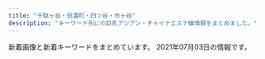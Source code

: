 ```yaml
---
title: "千駄ヶ谷・信濃町・四ツ谷・市ヶ谷"
description: "キーワード別にの巨乳アジアン・チャイナエステ嬢情報をまとめました。"
---
```


新着画像と新着キーワードをまとめています。
2021年07月03日の情報です。

<DmmAffiliateIns />
<KeywordTable
  shops={
    [
    {
        "keywords": {
            "C": 13
        },
        "station": "\u56db\u8c37\u4e09\u4e01\u76ee\u99c52\u756a\u53e3",
        "img_links": [
            "http://visirala.xyz/static/picture/ttl_mobile.png",
            "http://visirala.xyz/static/picture/campaign_ani.png",
            "http://visirala.xyz/static/picture/ttl_staff.png",
            "http://visirala.xyz/uploads/210609/1-2106091K4592c.jpg",
            "http://visirala.xyz/uploads/210702/1-210F2142254318.jpg",
            "http://visirala.xyz/static/picture/ttl_pickup.png",
            "http://visirala.xyz/static/picture/head.png",
            "http://visirala.xyz/uploads/210609/1-2106091K524457.jpg",
            "http://visirala.xyz/static/picture/ttl_girls.png",
            "http://visirala.xyz/uploads/210609/1-2106091K60Ba.jpg",
            "http://visirala.xyz/uploads/210609/1-2106091K424191.jpg",
            "http://visirala.xyz/static/picture/ttl_wnew.png",
            "http://visirala.xyz/uploads/210609/1-2106091K62S10.jpg"
        ],
        "name": "\u5922\u306e\u90e8\u5c4b",
        "url": "http://visirala.xyz/"
    },
    {
        "name": "\u767e\u5408",
        "img_links": [
            "http://lakulaku.info/img/5-2.jpg",
            "http://lakulaku.info/images/staff/yumi.jpg",
            "http://lakulaku.info/images/staff/5-2.jpg",
            "http://lakulaku.info/images/staff/5-4.jpg",
            "http://lakulaku.info/images/titestaff.png",
            "http://lakulaku.info/images/staff/5-5.jpg",
            "http://lakulaku.info/images/staff/5-3.jpg",
            "http://lakulaku.info/images/top.jpg",
            "http://lakulaku.info/swf/baner.jpg",
            "http://lakulaku.info/images/staff/5-1.jpg",
            "http://lakulaku.info/img/s06.jpg",
            "http://lakulaku.info/images/staff/ai-a.jpg",
            "http://lakulaku.info/images/staff/ai.jpg",
            "http://lakulaku.info/images/mobile.png",
            "http://lakulaku.info/img/5-3.jpg",
            "http://lakulaku.info/img/rina.jpg",
            "http://lakulaku.info/images/newtit.png",
            "http://lakulaku.info/images/staff/momo.jpg",
            "http://lakulaku.info/images/staff/nena.jpg",
            "http://lakulaku.info/images/staff/sizuka.jpg",
            "http://lakulaku.info/images/staff/rina.jpg",
            "http://lakulaku.info/img/5-5.jpg",
            "http://lakulaku.info/img/5-4.jpg",
            "http://lakulaku.info/img/5-1.jpg",
            "http://lakulaku.info/images/staff/mari.jpg",
            "http://lakulaku.info/images/staff/s06.jpg"
        ],
        "keywords": {},
        "url": "http://lakulaku.info/",
        "station": "\u56db\u8c37\u4e09\u4e01\u76ee\u99c52\u756a"
    },
    {
        "img_links": [
            "http://e-yotsuya.net/images/news-tit.png",
            "http://e-yotsuya.net/images/g6.jpg",
            "http://e-yotsuya.net/images/g7.jpg",
            "http://e-yotsuya.net/images/tite-staff1.jpg",
            "http://e-yotsuya.net/images/top2.png",
            "http://e-yotsuya.net/images/g9.jpg",
            "http://e-yotsuya.net/images/g3.jpg",
            "http://e-yotsuya.net/images/tite-staff.jpg",
            "http://e-yotsuya.net/images/baner.jpg",
            "http://e-yotsuya.net/images/g5.jpg",
            "http://e-yotsuya.net/images/top.jpg",
            "http://e-yotsuya.net/images/g1.jpg",
            "http://e-yotsuya.net/images/baner2.jpg",
            "http://e-yotsuya.net/images/g4.jpg",
            "http://e-yotsuya.net/images/mobile.png",
            "http://e-yotsuya.net/images/room.jpg",
            "http://e-yotsuya.net/images/news-tit1.jpg",
            "http://e-yotsuya.net/images/g8.jpg",
            "http://e-yotsuya.net/images/g2.jpg"
        ],
        "url": "http://e-yotsuya.net/",
        "keywords": {
            "C": 14
        },
        "station": "JR\u56db\u30c4\u8c37\u99c5\u8d64\u5742\u53e3",
        "name": "\u30b9\u30de\u30a4\u30eb"
    },
    {
        "keywords": {},
        "station": "\u56db\u8c37\u4e09\u4e01\u76ee\u99c52\u756a\u51fa\u53e3",
        "img_links": [],
        "url": "http://bimajo.ies.fun/",
        "name": "\u7652\u3057\u306e\u5c4b"
    },
    {
        "station": "\u56db\u8c37\u4e09\u4e01\u76ee\u99c52\u756a\u53e3",
        "name": "\u30aa\u30fc\u30ed\u30e9",
        "keywords": {
            "85": 4,
            "87": 4,
            "88": 2,
            "84": 2,
            "95": 2,
            "86": 4,
            "D": 6,
            "C": 17
        },
        "img_links": [
            "http://l-rlx.com/s/images/slider/1.jpg",
            "http://l-rlx.com/images/index_21.jpg",
            "http://l-rlx.com/s/images/t3.jpg",
            "http://l-rlx.com/s/images/t4.jpg",
            "http://l-rlx.com/images/index_03.jpg",
            "http://l-rlx.com/images/rec_09.jpg",
            "http://l-rlx.com/girl/00.jpg",
            "http://l-rlx.com/images/index_17.jpg",
            "http://l-rlx.com/girl/03.jpg",
            "http://l-rlx.com/s/uploads/02.jpg",
            "http://l-rlx.com/images/03.jpg",
            "http://l-rlx.com/girl/02.jpg",
            "http://l-rlx.com/images/index_04.jpg",
            "http://l-rlx.com/images/index_05.jpg",
            "http://l-rlx.com/images/index_20.jpg",
            "http://l-rlx.com/images/index_14.jpg",
            "http://l-rlx.com/s/image/nav_manga.png",
            "http://l-rlx.com/s/images/pc.png",
            "http://l-rlx.com/s/image/nav_cast.png",
            "http://l-rlx.com/images/01.jpg",
            "http://l-rlx.com/s/images/slider/prev.png",
            "http://l-rlx.com/s/uploads/07.jpg",
            "http://l-rlx.com/s/images/okubokomachi.jpg",
            "http://l-rlx.com/s/uploads/010.jpg",
            "http://l-rlx.com/s/uploads/05.jpg",
            "http://l-rlx.com/s/images/iphone.png",
            "http://l-rlx.com/images/info.jpg",
            "http://l-rlx.com/girl/09.jpg",
            "http://l-rlx.com/s/uploads/04.jpg",
            "http://l-rlx.com/s/uploads/06.jpg",
            "http://l-rlx.com/images/02.jpg",
            "http://l-rlx.com/images/index_07.jpg",
            "http://l-rlx.com/s/images/slider/next.png",
            "http://l-rlx.com/s/images/service_03.png",
            "http://l-rlx.com/s/images/slider/2.jpg",
            "http://l-rlx.com/s/images/t2.jpg",
            "http://l-rlx.com/s/uploads/09.jpg",
            "http://l-rlx.com/images/index_12.jpg",
            "http://l-rlx.com/girl/05.jpg",
            "http://l-rlx.com/s/uploads/08.jpg",
            "http://l-rlx.com/images/index_02.jpg",
            "http://l-rlx.com/girl/04.jpg",
            "http://l-rlx.com/images/index_01.jpg",
            "http://l-rlx.com/girl/01.jpg",
            "http://l-rlx.com/images/info_09.jpg",
            "http://l-rlx.com/girl/08.jpg",
            "http://l-rlx.com/images/sub_09.jpg",
            "http://l-rlx.com/images/index_06.jpg",
            "http://l-rlx.com/s/images/t1.jpg",
            "http://l-rlx.com/s/image/nav_top.png",
            "http://l-rlx.com/s/image/nav_sys.png",
            "http://l-rlx.com/s/image/nav_topics.png",
            "http://l-rlx.com/s/images/service_01.png",
            "http://l-rlx.com/images/index_16.jpg",
            "http://l-rlx.com/images/rec.jpg",
            "http://l-rlx.com/girl/07.jpg",
            "http://l-rlx.com/s/images/service_07.png",
            "http://l-rlx.com/s/uploads/01.jpg",
            "http://l-rlx.com/s/images/top_2.jpg",
            "http://l-rlx.com/s/uploads/03.jpg",
            "http://l-rlx.com/images/staff_09.jpg",
            "http://l-rlx.com/s/images/tel.png",
            "http://l-rlx.com/s/image/nav_hotel.png",
            "http://l-rlx.com/s/images/slider/3.jpg"
        ],
        "url": "http://l-rlx.com/"
    },
    {
        "keywords": {
            "C": 12,
            "85": 4,
            "86": 2,
            "D": 5,
            "84": 2
        },
        "name": "1819\uff5e\u7d46",
        "url": "http://1819-kizuna.work/",
        "img_links": [
            "http://1819-kizuna.work/img/st25.jpg",
            "http://1819-kizuna.work/img/st032.jpg",
            "http://1819-kizuna.work/img/mo.png",
            "http://1819-kizuna.work/img/st033.jpg",
            "http://1819-kizuna.work/img/fla.jpg",
            "http://1819-kizuna.work/img/st24.jpg",
            "http://1819-kizuna.work/img/1F60A.png",
            "http://1819-kizuna.work/img/st030.jpg",
            "http://1819-kizuna.work/i/img/r2.jpg",
            "http://1819-kizuna.work/img/1F431.png",
            "http://1819-kizuna.work/i/img/st32.jpg",
            "http://1819-kizuna.work/img/1F351.png",
            "http://1819-kizuna.work/i/img/st30.jpg",
            "http://1819-kizuna.work/img/1F33C.png",
            "http://1819-kizuna.work/img/1F339.png",
            "http://1819-kizuna.work/img/st024.jpg",
            "http://1819-kizuna.work/i/img/st032.jpg",
            "http://1819-kizuna.work/i/img/s4.jpg",
            "http://1819-kizuna.work/img/skr.png",
            "http://1819-kizuna.work/i/img/r4.jpg",
            "http://1819-kizuna.work/i/img/s6.jpg",
            "http://1819-kizuna.work/img/1F353.png",
            "http://1819-kizuna.work/img/s24.jpg",
            "http://1819-kizuna.work/i/img/s5.jpg",
            "http://1819-kizuna.work/i/img/s3.jpg",
            "http://1819-kizuna.work/i/img/skr.png",
            "http://1819-kizuna.work/img/bottom.jpg",
            "http://1819-kizuna.work/img/st30.jpg",
            "http://1819-kizuna.work/img/st33.jpg",
            "http://1819-kizuna.work/i/img/st033.jpg",
            "http://1819-kizuna.work/img/s32.jpg",
            "http://1819-kizuna.work/i/img/st25.jpg",
            "http://1819-kizuna.work/i/img/st24.jpg",
            "http://1819-kizuna.work/i/img/st030.jpg",
            "http://1819-kizuna.work/i/img/r3.jpg",
            "http://1819-kizuna.work/i/img/s1.jpg",
            "http://1819-kizuna.work/i/img/s2.jpg",
            "http://1819-kizuna.work/i/img/st024.jpg",
            "http://1819-kizuna.work/i/img/st33.jpg",
            "http://1819-kizuna.work/i/img/jk.jpg",
            "http://1819-kizuna.work/img/s33.jpg",
            "http://1819-kizuna.work/img/jk.jpg",
            "http://1819-kizuna.work/img/s30.jpg",
            "http://1819-kizuna.work/i/img/r1.jpg",
            "http://1819-kizuna.work/img/s25.jpg",
            "http://1819-kizuna.work/img/st32.jpg",
            "http://1819-kizuna.work/img/botton.jpg"
        ],
        "station": "\u56db\u8c37\u4e09\u4e01\u76ee\u99c53\u756a\u51fa\u53e3"
    },
    {
        "station": "\u56db\u8c37\u4e09\u4e01\u76ee\u99c52\u756a",
        "url": "http://e-rosa.net/",
        "name": "ROSA",
        "img_links": [
            "http://e-rosa.net/images/gg1.png",
            "http://e-rosa.net/images/right_top.png",
            "http://e-rosa.net/images/mimi.jpg",
            "http://e-rosa.net/images/news_top.jpg",
            "http://e-rosa.net/images/005.jpg",
            "http://e-rosa.net/images/004.jpg",
            "http://e-rosa.net/images/girlx_top.png",
            "http://e-rosa.net/images/sejutu2.jpg",
            "http://e-rosa.net/images/misa1.jpg",
            "http://e-rosa.net/images/tite-magazine.png",
            "http://e-rosa.net/images/g13.jpg",
            "http://e-rosa.net/images/meyi2.jpg",
            "http://e-rosa.net/images/k1.jpg",
            "http://e-rosa.net/images/noimage.jpg",
            "http://e-rosa.net/images/sejutu1.jpg",
            "http://e-rosa.net/images/yuna.jpg",
            "http://e-rosa.net/images/pagetop.png",
            "http://e-rosa.net/images/yuyu.jpg",
            "http://e-rosa.net/images/rina0.jpg",
            "http://e-rosa.net/images/girl_03.png",
            "http://e-rosa.net/images/002.jpg",
            "http://e-rosa.net/images/ayaka.jpg",
            "http://e-rosa.net/images/risa.jpg",
            "http://e-rosa.net/images/grande.jpg",
            "http://e-rosa.net/images/006.jpg",
            "http://e-rosa.net/images/sejutu5.jpg",
            "http://e-rosa.net/images/yuyi.jpg",
            "http://e-rosa.net/images/001.jpg",
            "http://e-rosa.net/images/ha.jpg",
            "http://e-rosa.net/images/nei_03.png",
            "http://e-rosa.net/images/tite-staff.png",
            "http://e-rosa.net/images/te3.jpg",
            "http://e-rosa.net/images/tite-link.png",
            "http://e-rosa.net/images/rimi.jpg",
            "http://e-rosa.net/images/mio.jpg",
            "http://e-rosa.net/images/yuri.jpg",
            "http://e-rosa.net/images/access3.jpg",
            "http://e-rosa.net/images/rina1.jpg",
            "http://e-rosa.net/images/haruka.jpg",
            "http://e-rosa.net/images/g1.jpg",
            "http://e-rosa.net/images/girl_01.png",
            "http://e-rosa.net/images/sejutu6.jpg",
            "http://e-rosa.net/images/news_bottom.jpg",
            "http://e-rosa.net/images/009.jpg",
            "http://e-rosa.net/images/meyi1.jpg",
            "http://e-rosa.net/images/003.jpg",
            "http://e-rosa.net/images/rina2.jpg",
            "http://e-rosa.net/images/aya2.jpg",
            "http://e-rosa.net/images/nei_01.png",
            "http://e-rosa.net/images/girl_top.png",
            "http://e-rosa.net/images/aya1.jpg",
            "http://e-rosa.net/images/te1.jpg",
            "http://e-rosa.net/images/te2.jpg",
            "http://e-rosa.net/images/ddd.jpg",
            "http://e-rosa.net/images/right_bottom.png"
        ],
        "keywords": {}
    },
    {
        "station": "\u56db\u8c37\u4e09\u4e01\u76ee\u99c52\u756a\u51fa\u53e3",
        "name": "\u5149\u540d",
        "keywords": {
            "82": 18,
            "C": 54,
            "86": 126,
            "D": 252,
            "83": 18,
            "87": 18,
            "84": 18,
            "85": 108
        },
        "url": "http://aqua.jpn.cm/",
        "img_links": [
            "http://aqua.jpn.cm/photos/sites/16/2019/02/2019020108033676.jpg",
            "http://aqua.jpn.cm/images/room3.jpg",
            "http://aqua.jpn.cm/photos/sites/16/2020/09/2020091507031094.jpg",
            "http://aqua.jpn.cm/photos/sites/16/2019/03/2019031107062221.jpg",
            "http://aqua.jpn.cm/photos/sites/16/2021/01/2021011401054262.jpg",
            "http://aqua.jpn.cm/images/mobile.jpg",
            "http://aqua.jpn.cm/photos/sites/16/2021/03/2021031006535594.jpg",
            "http://aqua.jpn.cm/images/s_pick.png",
            "http://aqua.jpn.cm/photos/sites/16/2020/10/2020100508293240.jpg",
            "http://aqua.jpn.cm/images/room1.jpg",
            "http://aqua.jpn.cm/photos/sites/16/2020/04/2020040301184076.jpg",
            "http://aqua.jpn.cm/photos/sites/16/2021/03/2021032308500056.jpg",
            "http://aqua.jpn.cm/photos/sites/16/2020/03/2020030507254950.jpg",
            "http://aqua.jpn.cm/images/s_staff.png",
            "http://aqua.jpn.cm/images/top.png",
            "http://aqua.jpn.cm/photos/sites/16/2018/01/2018013112184869.jpg",
            "http://aqua.jpn.cm/photos/sites/16/2018/01/2018011007032034.jpg",
            "http://aqua.jpn.cm/images/line.jpg",
            "http://aqua.jpn.cm/images/1.jpg",
            "http://aqua.jpn.cm/images/room5.jpg",
            "http://aqua.jpn.cm/images/2.jpg",
            "http://aqua.jpn.cm/images/room4.jpg",
            "http://aqua.jpn.cm/images/room2.jpg",
            "http://aqua.jpn.cm/images/3.jpg",
            "http://aqua.jpn.cm/images/s_news.jpg",
            "http://aqua.jpn.cm/photos/sites/16/2020/10/2020100906522289.jpg",
            "http://aqua.jpn.cm/photos/sites/16/2020/12/2020120208263886.jpg",
            "http://aqua.jpn.cm/photos/sites/16/2018/05/2018052105590585.jpg",
            "http://aqua.jpn.cm/photos/sites/16/2021/03/2021030106235633.jpg",
            "http://aqua.jpn.cm/photos/sites/16/2018/01/2018011007031662.jpg",
            "http://aqua.jpn.cm/photos/sites/16/2021/03/2021032308500758.jpg",
            "http://aqua.jpn.cm/photos/sites/16/2018/01/2018011007031899.jpg"
        ]
    },
    {
        "img_links": [
            "https://juno-esthe.tokyo/wp-content/uploads/2021/02/1tiramisu-1.jpg",
            "https://juno-esthe.tokyo/wp-content/themes/este/img/call.png",
            "https://juno-esthe.tokyo/wp-content/uploads/2021/03/1tiramisu.jpg",
            "https://juno-esthe.tokyo/wp-content/uploads/2021/02/567tiramisu.jpg",
            "https://juno-esthe.tokyo/wp-content/uploads/2021/02/78621tiramisu.jpg",
            "https://juno-esthe.tokyo/wp-content/uploads/2021/04/89762517tiramisu.jpg",
            "https://juno-esthe.tokyo/wp-content/themes/este/img/1.jpg",
            "https://juno-esthe.tokyo/wp-content/uploads/2021/04/87612tiramisu.jpg",
            "https://juno-esthe.tokyo/wp-content/themes/este/img/3.jpg",
            "https://juno-esthe.tokyo/wp-content/themes/este/img/top-img04.png",
            "https://juno-esthe.tokyo/wp-content/uploads/2021/02/876251tiramisu.jpg",
            "https://juno-esthe.tokyo/wp-content/themes/este/img/4.jpg",
            "https://juno-esthe.tokyo/wp-content/themes/este/img/tel_footer.png",
            "https://juno-esthe.tokyo/wp-content/themes/este/img/top-img05.png",
            "https://juno-esthe.tokyo/wp-content/uploads/2021/06/8976251tiramisu.jpg",
            "https://juno-esthe.tokyo/wp-content/uploads/2021/02/12345678tiramisu.jpg",
            "https://juno-esthe.tokyo/wp-content/uploads/2021/02/8estrdyfugi.jpg",
            "https://juno-esthe.tokyo/wp-content/themes/este/img/tel_header.png",
            "https://juno-esthe.tokyo/wp-content/uploads/2021/02/3456utiramisu.jpg",
            "https://juno-esthe.tokyo/wp-content/uploads/2021/06/8765126789tiramisu.jpg",
            "https://juno-esthe.tokyo/wp-content/uploads/2021/02/90876satiramisu.jpg",
            "https://juno-esthe.tokyo/wp-content/themes/este/img/top-img03.png",
            "https://juno-esthe.tokyo/wp-content/themes/este/img/top-img01.png",
            "https://juno-esthe.tokyo/wp-content/uploads/2021/02/3121tiramisu.jpg",
            "https://juno-esthe.tokyo/wp-content/uploads/2021/03/4567tiramisu.jpg",
            "https://juno-esthe.tokyo/wp-content/themes/este/img/top-img02.png",
            "https://juno-esthe.tokyo/wp-content/uploads/2021/03/31tiramisu.jpg",
            "https://juno-esthe.tokyo/wp-content/uploads/2021/06/8976514tiramisu.jpg",
            "https://juno-esthe.tokyo/wp-content/themes/este/img/2.jpg"
        ],
        "station": "\u56db\u30c4\u8c37\u99c52\u756a\u53e3",
        "url": "https://juno-esthe.tokyo/",
        "name": "\u30c6\u30a3\u30e9\u30df\u30b9",
        "keywords": {
            "D": 19,
            "E": 3,
            "\u30bb\u30af\u30b7\u30fc": 2,
            "C": 29
        }
    },
    {
        "img_links": [
            "http://xn--vckg5a9gug.in.net/images/fbt.jpg",
            "http://xn--vckg5a9gug.in.net/images/no.png",
            "http://xn--vckg5a9gug.in.net/images/cg02.jpg",
            "http://xn--vckg5a9gug.in.net/images/tit2.jpg",
            "http://xn--vckg5a9gug.in.net/images/fla.jpg",
            "http://xn--vckg5a9gug.in.net/link/menlog.jpg",
            "http://xn--vckg5a9gug.in.net/images/sys.jpg",
            "http://xn--vckg5a9gug.in.net/images/top.jpg",
            "http://xn--vckg5a9gug.in.net/images/cg03.jpg",
            "http://xn--vckg5a9gug.in.net/images/tit3.jpg",
            "http://xn--vckg5a9gug.in.net/images/cg01.jpg",
            "http://xn--vckg5a9gug.in.net/images/tit4.jpg",
            "http://xn--vckg5a9gug.in.net/images/tit1.jpg",
            "http://xn--vckg5a9gug.in.net/images/tit5.jpg",
            "http://xn--vckg5a9gug.in.net/images/cg04.jpg",
            "http://xn--vckg5a9gug.in.net/images/fbf.jpg"
        ],
        "name": "Moon",
        "station": "\u9eb9\u753a\u99c51\u756a\u51fa\u53e3",
        "keywords": {
            "D": 4,
            "86": 3,
            "85": 1
        },
        "url": "http://xn--vckg5a9gug.in.net/"
    }
]
}
/>
<DmmAffiliateScript />

